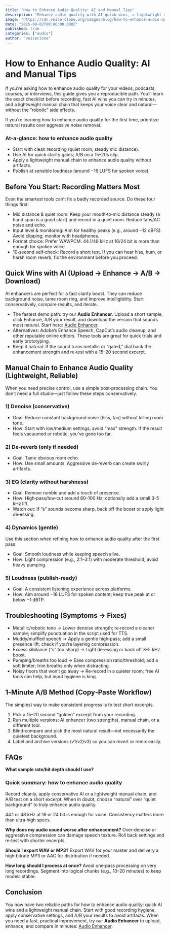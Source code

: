 ```yaml
---
title: "How to Enhance Audio Quality: AI and Manual Tips"
description: "Enhance audio quality with AI quick wins, a lightweight manual chain, and a 1‑minute A/B method. Try our Audio Enhancer."
image: "https://cdn.voice-clone.org/images/blog/how-to-enhance-audio-quality.png"
date: "2025-09-02T00:00:00.000Z"
published: true
categories: ["audio"]
author: "voiceclone"
---
```


# How to Enhance Audio Quality: AI and Manual Tips

If you’re asking how to enhance audio quality for your videos, podcasts, courses, or interviews, this guide gives you a reproducible path. You’ll learn the exact checklist before recording, fast AI wins you can try in minutes, and a lightweight manual chain that keeps your voice clear and natural—without the “robotic” side effects.

If you’re learning how to enhance audio quality for the first time, prioritize natural results over aggressive noise removal.


### At‑a‑glance: how to enhance audio quality
- Start with clean recording (quiet room, steady mic distance).
- Use AI for quick clarity gains; A/B on a 15–20s clip.
- Apply a lightweight manual chain to enhance audio quality without artifacts.
- Publish at sensible loudness (around −16 LUFS for spoken voice).


## Before You Start: Recording Matters Most

Even the smartest tools can’t fix a badly recorded source. Do these four things first:

- Mic distance & quiet room: Keep your mouth‑to‑mic distance steady (a hand span is a good start) and record in a quiet room. Reduce fans/AC noise and echo.
- Input level & monitoring: Aim for healthy peaks (e.g., around −12 dBFS). Avoid clipping; monitor with headphones.
- Format choice: Prefer WAV/PCM. 44.1/48 kHz at 16/24 bit is more than enough for spoken voice.
- 10‑second self‑check: Record a short test. If you can hear hiss, hum, or harsh room reverb, fix the environment before you proceed.

## Quick Wins with AI (Upload → Enhance → A/B → Download)

AI enhancers are perfect for a fast clarity boost. They can reduce background noise, tame room ring, and improve intelligibility. Start conservatively, compare results, and iterate.

- The fastest demo path: try our **Audio Enhancer**. Upload a short sample, click Enhance, A/B your result, and download the version that sounds most natural. Start here: [Audio Enhancer](/tools/audio-enhancer).
- Alternatives: Adobe’s Enhance Speech, CapCut’s audio cleanup, and other reputable online editors. These tools are great for quick trials and early prototyping.
- Keep it natural: If the sound turns metallic or “gated,” dial back the enhancement strength and re‑test with a 15–20 second excerpt.

## Manual Chain to Enhance Audio Quality (Lightweight, Reliable)

When you need precise control, use a simple post‑processing chain. You don’t need a full studio—just follow these steps conservatively.

### 1) Denoise (conservative)
- Goal: Reduce constant background noise (hiss, fan) without killing room tone.
- How: Start with low/medium settings; avoid “max” strength. If the result feels vacuumed or robotic, you’ve gone too far.

### 2) De‑reverb (only if needed)
- Goal: Tame obvious room echo.
- How: Use small amounts. Aggressive de‑reverb can create swirly artifacts.

### 3) EQ (clarity without harshness)
- Goal: Remove rumble and add a touch of presence.
- How: High‑pass/low‑cut around 80–100 Hz; optionally add a small 3–5 kHz lift.
- Watch out: If “s” sounds become sharp, back off the boost or apply light de‑essing.

### 4) Dynamics (gentle)

Use this section when refining how to enhance audio quality after the first pass:

- Goal: Smooth loudness while keeping speech alive.
- How: Light compression (e.g., 2:1–3:1) with moderate threshold; avoid heavy pumping.

### 5) Loudness (publish‑ready)
- Goal: A consistent listening experience across platforms.
- How: Aim around −16 LUFS for spoken content; keep true peak at or below −1 dBTP.

## Troubleshooting (Symptoms → Fixes)

- Metallic/robotic tone → Lower denoise strength; re‑record a cleaner sample; simplify punctuation in the script used for TTS.
- Muddy/muffled speech → Apply a gentle high‑pass; add a small presence lift; check if you’re layering compression.
- Excess sibilance (“s” too sharp) → Light de‑essing or back off 3–5 kHz boost.
- Pumping/breaths too loud → Ease compression ratio/threshold; add a soft limiter; trim breaths only when distracting.
- Noisy floors that won’t go away → Re‑record in a quieter room; free AI tools can help, but input hygiene is king.

## 1‑Minute A/B Method (Copy‑Paste Workflow)

The simplest way to make consistent progress is to test short excerpts.

1. Pick a 15–20 second “golden” excerpt from your recording.
2. Run multiple versions: AI enhancer (two strengths), manual chain, or a different tool.
3. Blind‑compare and pick the most natural result—not necessarily the quietest background.
4. Label and archive versions (v1/v2/v3) so you can revert or remix easily.

## FAQs

**What sample rate/bit depth should I use?**

### Quick summary: how to enhance audio quality
Record cleanly, apply conservative AI or a lightweight manual chain, and A/B test on a short excerpt.
When in doubt, choose “natural” over “quiet background” to truly enhance audio quality.

44.1 or 48 kHz at 16 or 24 bit is enough for voice. Consistency matters more than ultra‑high specs.

**Why does my audio sound worse after enhancement?**
Over‑denoise or aggressive compression can damage speech texture. Roll back settings and re‑test with shorter excerpts.

**Should I export WAV or MP3?**
Export WAV for your master and delivery a high‑bitrate MP3 or AAC for distribution if needed.

**How long should I process at once?**
Avoid one‑pass processing on very long recordings. Segment into logical chunks (e.g., 10–20 minutes) to keep models stable.

## Conclusion

You now have two reliable paths for how to enhance audio quality: quick AI wins and a lightweight manual chain. Start with good recording hygiene, apply conservative settings, and A/B your results to avoid artifacts. When you need a fast, practical improvement, try our **Audio Enhancer** to upload, enhance, and compare in minutes: [Audio Enhancer](/tools/audio-enhancer).

